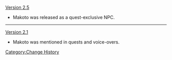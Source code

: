 [[Version 2.5]]
* Makoto was released as a quest-exclusive NPC.
----
[[Version 2.1]]
* Makoto was mentioned in quests and voice-overs.
<noinclude>[[Category:Change History]]</noinclude>